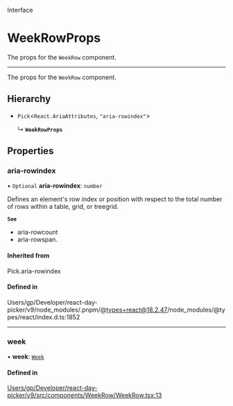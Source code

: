 <SectionTitle>Interface</SectionTitle>

# WeekRowProps

<Description>

The props for the `WeekRow` component.

</Description>

---

The props for the `WeekRow` component.

## Hierarchy

- `Pick`\<`React.AriaAttributes`, ``"aria-rowindex"``\>

  ↳ **`WeekRowProps`**

## Properties

### aria-rowindex

• `Optional` **aria-rowindex**: `number`

Defines an element's row index or position with respect to the total number of rows within a table, grid, or treegrid.

**`See`**

 - aria-rowcount
 - aria-rowspan.

#### Inherited from

Pick.aria-rowindex

#### Defined in

Users/gp/Developer/react-day-picker/v9/node_modules/.pnpm/@types+react@18.2.47/node_modules/@types/react/index.d.ts:1852

___

### week

• **week**: [`Week`](/api/classes/Week.md)

#### Defined in

[Users/gp/Developer/react-day-picker/v9/src/components/WeekRow/WeekRow.tsx:13](https://github.com/gpbl/react-day-picker/blob/4d332a01b/src/components/WeekRow/WeekRow.tsx#L13)
